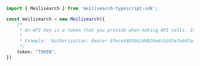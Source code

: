 ```typescript index.ts
import { Meilisearch } from 'meilisearch-typescript-sdk';

const meilisearch = new Meilisearch({
    /*
     * An API key is a token that you provide when making API calls. Include the token in a header parameter called `Authorization`.
     * 
     * Example: `Authorization: Bearer 8fece4405662dd830e4cb265e7e047aab2e79672a760a12712d2a263c9003509`
     */
    token: "TOKEN",
})
```